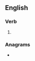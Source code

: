 ==English==

===Verb===
{{head|en|verb form}}

# {{en-third-person singular of|assuage}}

===Anagrams===
* {{anagrams|en|a=aaegsssu|sausages}}